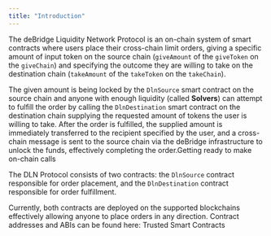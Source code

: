 ```yaml
---
title: "Introduction"
---
```


The deBridge Liquidity Network Protocol is an on-chain system of smart contracts where users place their cross-chain limit orders, giving a specific
amount of input token on the source chain (`giveAmount` of the `giveToken` on the `giveChain`) and specifying the outcome they are willing to take on the
destination chain (`takeAmount` of the `takeToken` on the `takeChain`). 

The given amount is being locked by the `DlnSource` smart contract on the source chain and anyone with enough liquidity (called **Solvers**) can attempt to
fulfill the order by calling the `DlnDestination` smart contract on the destination chain supplying the requested amount of tokens the user is willing
to take. After the order is fulfilled, the supplied amount is immediately transferred to the recipient specified by the user, and a cross-chain
message is sent to the source chain via the deBridge infrastructure to unlock the funds, effectively completing the order.Getting ready to make
on-chain calls

The DLN Protocol consists of two contracts: the `DlnSource` contract responsible for order placement, and the `DlnDestination` contract responsible for
order fulfillment.

Currently, both contracts are deployed on the supported blockchains effectively allowing anyone to place orders in any direction. Contract addresses
and ABIs can be found here: Trusted Smart Contracts